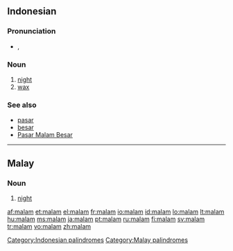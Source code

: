 {{also|Malam}}
==Indonesian==

===Pronunciation===
* {{IPA|/ˈmalam/|lang=id}}, {{X-SAMPA|/"malam/}}

===Noun===
{{infl|id|noun}}

# [[night]]
# [[wax]]

===See also===
* [[pasar]]
* [[besar]]
* [[w:Pasar Malam Besar|Pasar Malam Besar]]

[[Category:Indonesian palindromes]]

----

==Malay==

===Noun===
{{infl|ms|noun}}

# [[night]]

[[Category:Malay palindromes]]

[[af:malam]]
[[et:malam]]
[[el:malam]]
[[fr:malam]]
[[io:malam]]
[[id:malam]]
[[lo:malam]]
[[lt:malam]]
[[hu:malam]]
[[ms:malam]]
[[ja:malam]]
[[pt:malam]]
[[ru:malam]]
[[fi:malam]]
[[sv:malam]]
[[tr:malam]]
[[vo:malam]]
[[zh:malam]]